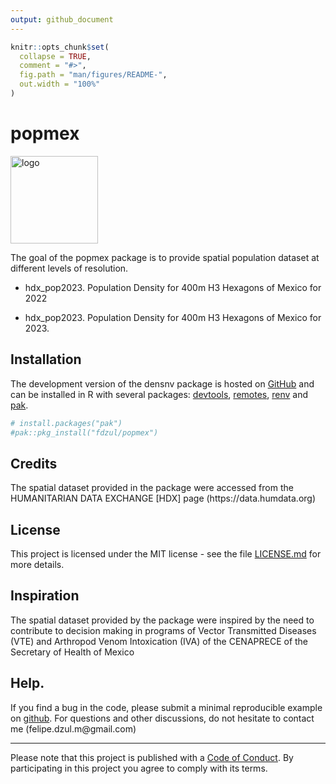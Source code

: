 ```yaml
---
output: github_document
---
```


<!-- README.md is generated from README.Rmd. Please edit that file -->

```r
knitr::opts_chunk$set(
  collapse = TRUE,
  comment = "#>",
  fig.path = "man/figures/README-",
  out.width = "100%"
)
```

# popmex

<!-- badges: start -->
<!-- badges: end -->

<img align="center" src="man/figures/logo.png" alt="logo" width="140">

The goal of the popmex package is to provide spatial population dataset at different levels of resolution.

- hdx_pop2023. Population Density for 400m H3 Hexagons of Mexico for 2022

- hdx_pop2023. Population Density for 400m H3 Hexagons of Mexico for 2023.

## Installation

The development version of the densnv package is hosted on [GitHub](https://github.com/) and can be installed in R with several packages: [devtools](https://devtools.r-lib.org), [remotes](https://remotes.r-lib.org), [renv](https://rstudio.github.io/renv/articles/renv.html) and [pak](https://pak. r-lib.org).

``` r
# install.packages("pak")
#pak::pkg_install("fdzul/popmex")
```

## Credits

The spatial dataset provided in the package were accessed from the
HUMANITARIAN DATA EXCHANGE [HDX] page (https://data.humdata.org)


## License

This project is licensed under the MIT license - see the file [LICENSE.md](LICENSE.md) for more details.

## Inspiration

The spatial dataset provided by the package were inspired by the need to contribute to decision making in programs
of Vector Transmitted Diseases (VTE) and Arthropod Venom Intoxication (IVA) of the CENAPRECE of the Secretary of Health of Mexico



## Help.

If you find a bug in the code, please submit a minimal reproducible example on [github](https://github.com/fdzul/popmex/issues). For questions and other discussions, do not hesitate to contact me (felipe.dzul.m@gmail.com)

-----
Please note that this project is published with a [Code of
Conduct](https://dplyr.tidyverse.org/CODE_OF_CONDUCT). By participating in this project you agree to comply with its terms.
